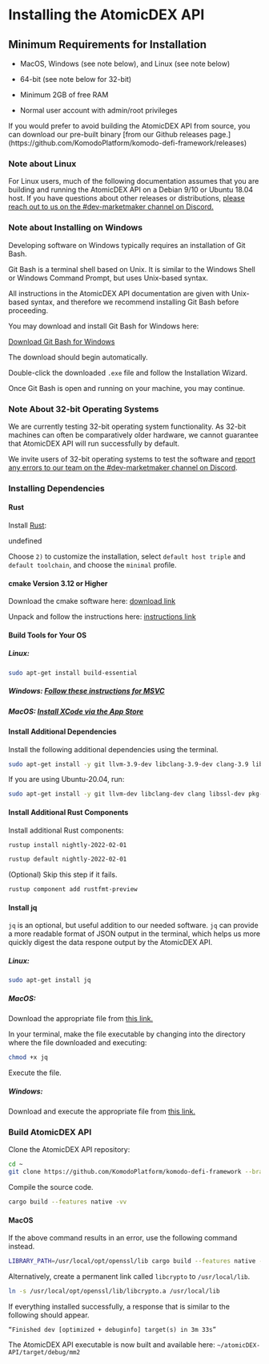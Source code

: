 

# Installing the AtomicDEX API

## Minimum Requirements for Installation

- MacOS, Windows (see note below), and Linux (see note below)

- 64-bit (see note below for 32-bit)

- Minimum 2GB of free RAM

- Normal user account with admin/root privileges

<Note type="warning">
  If you would prefer to avoid building the AtomicDEX API from source, you can
  download our pre-built binary [from our Github releases
  page.](https://github.com/KomodoPlatform/komodo-defi-framework/releases)
</Note>

### Note about Linux

For Linux users, much of the following documentation assumes that you are building and running the AtomicDEX API on a Debian 9/10 or Ubuntu 18.04 host. If you have questions about other releases or distributions, [please reach out to us on the #dev-marketmaker channel on Discord.](https://komodoplatform.com/discord)

### Note about Installing on Windows

Developing software on Windows typically requires an installation of Git Bash.

Git Bash is a terminal shell based on Unix. It is similar to the Windows Shell or Windows Command Prompt, but uses Unix-based syntax.

All instructions in the AtomicDEX API documentation are given with Unix-based syntax, and therefore we recommend installing Git Bash before proceeding.

You may download and install Git Bash for Windows here:

[Download Git Bash for Windows](https://git-scm.com/download/win)

The download should begin automatically.

Double-click the downloaded `.exe` file and follow the Installation Wizard.

Once Git Bash is open and running on your machine, you may continue.

### Note About 32-bit Operating Systems

We are currently testing 32-bit operating system functionality. As 32-bit machines can often be comparatively older hardware, we cannot guarantee that AtomicDEX API will run successfully by default.

We invite users of 32-bit operating systems to test the software and [report any errors to our team on the #dev-marketmaker channel on Discord](https://komodoplatform.com/discord).

### Installing Dependencies

#### Rust

Install [Rust](https://www.rust-lang.org/tools/install):

undefined

Choose `2)` to customize the installation, select `default host triple` and `default toolchain`, and choose the `minimal` profile.

<OptimizedImage
  title="Installing the AtomicDEX API"
  src={rustupMinimal}
  classNaming="w-full"
  alt="Installing the AtomicDEX API"
/>

#### cmake Version 3.12 or Higher

Download the cmake software here: [download link](https://cmake.org/download/)

Unpack and follow the instructions here: [instructions link](https://cmake.org/install/)

#### Build Tools for Your OS

##### Linux:

```bash
sudo apt-get install build-essential
```

##### Windows: [Follow these instructions for MSVC](https://docs.microsoft.com/en-us/cpp/build/vscpp-step-0-installation?view=vs-2017)

##### MacOS: [Install XCode via the App Store](https://itunes.apple.com/us/app/xcode/id497799835?mt=12)

#### Install Additional Dependencies

Install the following additional dependencies using the terminal.

```bash
sudo apt-get install -y git llvm-3.9-dev libclang-3.9-dev clang-3.9 libssl-dev pkg-config
```

If you are using Ubuntu-20.04, run:

```bash
sudo apt-get install -y git llvm-dev libclang-dev clang libssl-dev pkg-config
```

#### Install Additional Rust Components

Install additional Rust components:

```bash
rustup install nightly-2022-02-01
```

```bash
rustup default nightly-2022-02-01
```

(Optional) Skip this step if it fails.

```bash
rustup component add rustfmt-preview
```

#### Install jq

`jq` is an optional, but useful addition to our needed software. `jq` can provide a more readable format of JSON output in the terminal, which helps us more quickly digest the data respone output by the AtomicDEX API.

##### Linux:

```bash
sudo apt-get install jq
```

##### MacOS:

Download the appropriate file from [this link.](https://stedolan.github.io/jq/download/)

In your terminal, make the file executable by changing into the directory where the file downloaded and executing:

```bash
chmod +x jq
```

Execute the file.

##### Windows:

Download and execute the appropriate file from [this link.](https://stedolan.github.io/jq/download/)

### Build AtomicDEX API

Clone the AtomicDEX API repository:

```bash
cd ~
git clone https://github.com/KomodoPlatform/komodo-defi-framework --branch mm2.1 --single-branch && cd atomicDEX-API
```

Compile the source code.

```bash
cargo build --features native -vv
```

#### MacOS

If the above command results in an error, use the following command instead.

```bash
LIBRARY_PATH=/usr/local/opt/openssl/lib cargo build --features native -vv
```

Alternatively, create a permanent link called `libcrypto` to `/usr/local/lib`.

```bash
ln -s /usr/local/opt/openssl/lib/libcrypto.a /usr/local/lib
```

If everything installed successfully, a response that is similar to the following should appear.

```
“Finished dev [optimized + debuginfo] target(s) in 3m 33s”
```

The AtomicDEX API executable is now built and available here: `~/atomicDEX-API/target/debug/mm2`
